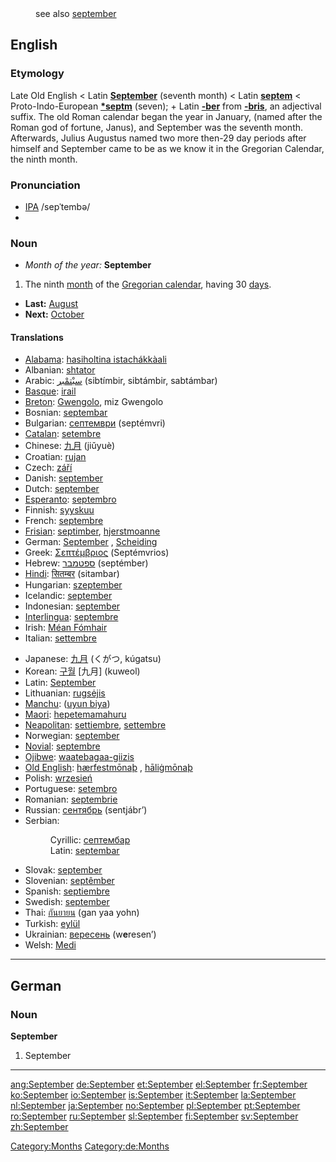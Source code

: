 :see also [[september]]

==English==
===Etymology===
Late Old English < Latin '''[[September#Latin|September]]''' (seventh month) < Latin '''[[septem]]''' < Proto-Indo-European '''[[*septm]]''' (seven); + Latin '''[[-ber]]''' from '''[[-bris]]''', an adjectival suffix. The old Roman calendar began the year in January, (named after the Roman god of fortune, Janus), and September was the seventh month.  Afterwards, Julius Augustus named two more then-29 day periods after himself and September came to be as we know it in the Gregorian Calendar, the ninth month.

===Pronunciation===
*[[w:IPA|IPA]] /sepˈtembə/
*{{audio|en-us-September.ogg|Audio (US)}}

===Noun===
*''Month of the year:'' '''September'''
#The ninth [[month]] of the [[Gregorian calendar]], having 30 [[day]]s.
*'''Last:''' [[August]]
*'''Next:''' [[October]]

====Translations====
{{top}}
*[[Alabama]]: [[hasiholtina istachákkàali]]
*Albanian: [[shtator]]
*Arabic: [[سبتمبر|سبْتمْبر]] (sibtímbir, sibtámbir, sabtámbar) {{m}}
*[[Basque]]: [[irail]]
*[[Breton]]: [[Gwengolo]], miz Gwengolo
*Bosnian: [[septembar#Bosnian|septembar]] {{m}}
*Bulgarian: [[септември]] (septémvri) {{m}}
*[[Catalan]]: [[setembre]]
*Chinese: [[九月]] (jiǔyuè)
*Croatian: [[rujan]] {{m}}
*Czech: [[září]] {{n}}
*Danish: [[september#Danish|september]]
*Dutch: [[september#Dutch|september]]
*[[Esperanto]]: [[septembro]]
*Finnish: [[syyskuu]]
*French: [[septembre]] {{m}}
*[[Frisian]]: [[septimber]], [[hjerstmoanne]]
*German: [[September#German|September]] {{m}}, [[Scheiding]] {{m}}
*Greek: [[Σεπτέμβριος]] (Septémvrios) {{m}}
*Hebrew: [[ספטמבר]] (septémber)
*[[Hindi]]: [[सितम्बर]] (sitambar)
*Hungarian: [[szeptember]]
*Icelandic: [[september#Icelandic|september]]
*Indonesian: [[september#Indonesian|september]]
*[[Interlingua]]: [[septembre]]
*Irish: [[Méan Fómhair]]
*Italian: [[settembre]] {{m}}
{{mid}}
*Japanese: [[九月]] (くがつ, kúgatsu)
*Korean: [[구월]] [九月] (kuweol)
*Latin: [[September#Latin|September]] {{m}}
*Lithuanian: [[rugsėjis]] {{m}}
*[[Manchu]]: ([[uyun biya]])
*[[Maori]]: [[hepetemamahuru]]
*[[Neapolitan]]: [[settiembre]], [[settembre]]
*Norwegian: [[september#Norwegian|september]]
*[[Novial]]: [[septembre]]
*[[Ojibwe]]: [[waatebagaa-giizis]]
*[[Old English]]: [[hærfestmonaþ|hærfestmōnaþ]] {{m}}, [[haligmonaþ|hāliġmōnaþ]] {{m}}
*Polish: [[wrzesień]] {{m}}
*Portuguese: [[setembro]] {{m}}
*Romanian: [[septembrie]]
*Russian: [[сентябрь]] (sentjábr’) {{m}}
*Serbian:
*:Cyrillic: [[септембар#Serbian|септембар]] {{m}}
*:Latin: [[septembar#Serbian|septembar]] {{m}}
*Slovak: [[september#Slovak|september]] {{m}}
*Slovenian: [[septêmber]] {{m}}
*Spanish: [[septiembre]] {{m}}
*Swedish: [[september#Swedish|september]]
*Thai: [[กันยายน]] (gan yaa yohn)
*Turkish: [[eylül]]
*Ukrainian: [[вересень]] (w'''e'''resen’) {{m}}
*Welsh: [[Medi]] {{m}}
{{bottom}}

[[Category:Months]]

----

==German==
===Noun===
'''September'''

#September
[[Category:de:Months]]
----
[[ang:September]]
[[de:September]]
[[et:September]]
[[el:September]]
[[fr:September]]
[[ko:September]]
[[io:September]]
[[is:September]]
[[it:September]]
[[la:September]]
[[nl:September]]
[[ja:September]]
[[no:September]]
[[pl:September]]
[[pt:September]]
[[ro:September]]
[[ru:September]]
[[sl:September]]
[[fi:September]]
[[sv:September]]
[[zh:September]]